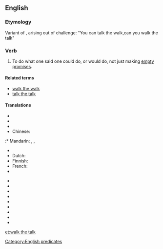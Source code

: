 ==English==

===Etymology===
Variant of {{term|walk the walk}}, arising out of challenge: "You can talk the walk,can you walk the talk"

===Verb===
{{head|en|verb|head=to [[walk]] the [[talk]]}}

# {{idiomatic|US}} To do what one said one could do, or would do, not just making [[empty promises]].

====Related terms====
* [[walk the walk]]
* [[talk the talk]]

====Translations====
{{trans-top|to act in accordance with one's words}}
* {{trreq|ar}}
* {{trreq|hy}}
* {{trreq|ca}} 
* Chinese:
:* Mandarin: {{t|zh|言出必行|sc=Hani}}, {{t|zh|说到做到|sc=Hani}}, {{t|zh|言行一致|sc=Hani}}
* {{trreq|cs}}
* Dutch: {{t|nl|de daad bij het woord voegen}}
* Finnish: {{t-|fi|pitää puheensa}}
* French: {{t|fr|faut que les bottines suivent les babines}}
* {{trreq|de}}
{{trans-mid}}
* {{trreq|hi}}
* {{trreq|it}}
* {{trreq|ja}}
* {{trreq|ko}}
* {{trreq|pl}}
* {{trreq|pt}}
* {{trreq|ru}}
* {{trreq|es}}
* {{trreq|vi}}
{{trans-bottom}}

[[Category:English predicates]]

[[et:walk the talk]]